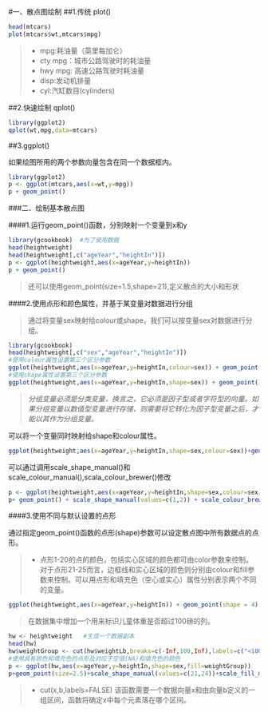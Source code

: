 #一、散点图绘制
##1.传统 plot()
```r
head(mtcars)
plot(mtcars$wt,mtcars$mpg)
```

>*  mpg:耗油量（英里每加仑）
>*  cty mpg：城市公路驾驶时的耗油量
>*  hwy mpg: 高速公路驾驶时耗油量
>*  disp:发动机排量
>*  cyl:汽缸数目(cylinders)

##2.快速绘制 qplot()

```r
library(ggplot2)
qplot(wt,mpg,data=mtcars)
```

##3.ggplot()

如果绘图所用的两个参数向量包含在同一个数据框内。
```r
library(ggplot2)
p <- ggplot(mtcars,aes(x=wt,y=mpg))
p + geom_point()
```

###二、绘制基本散点图

####1.运行geom_point()函数，分别映射一个变量到x和y
```r
library(gcookbook)  #为了使用数据
head(heightweight)
head(heightweight[,c("ageYear","heightIn")])
p <- ggplot(heightweight,aes(x=ageYear,y=heightIn))
p + geom_point()
```

> 还可以使用geom_point(size=1.5,shape=21),定义散点的大小和形状

####2.使用点形和颜色属性，并基于某变量对数据进行分组

>通过将变量sex映射给colour或shape，我们可以按变量sex对数据进行分组。

```r
library(gcookbook)
head(heightweight[,c("sex","ageYear","heightIn")])
#使用colour属性设置第三个区分参数
ggplot(heightweight,aes(x=ageYear,y=heightIn,colour=sex)) + geom_point()
#使用shape属性设置第三个区分参数
ggplot(heightweight,aes(x=ageYear,y=heightIn,shape=sex)) + geom_point()
```

>*分组变量必须是分类变量，换言之，它必须是因子型或者字符型的向量。如果分组变量以数值型变量进行存储，则需要将它转化为因子型变量之后，才能以其作为分组变量。*

可以将一个变量同时映射给shape和colour属性。

```r
ggplot(heightweight,aes(x=ageYear,y=heightIn,shape=sex,colour=sex))+geom_point()
```

可以通过调用scale_shape_manual()和scale_colour_manual(),scala_colour_brewer()修改

```r
p <- ggplot(heightweight,aes(x=ageYear,y=heightIn,shape=sex,colour=sex))
p+ geom_point() + scale_shape_manual(values=c(1,2)) + scale_colour_brewer(palette="Set1")
```

####3.使用不同与默认设置的点形

通过指定geom_point()函数的点形(shape)参数可以设定散点图中所有数据点的点形。

>* 点形1-20的点的颜色，包括实心区域的颜色都可由color参数来控制。对于点形21-25而言，边框线和实心区域的颜色则分别由colour和fill参数来控制。可以用点形和填充色（空心或实心）属性分别表示两个不同的变量。

```r
ggplot(heightweight,aes(x=ageYear,y=heightIn)) + geom_point(shape = 4)
```

> 在数据集中增加一个用来标识儿童体重是否超过100磅的列。

```r
hw <- heightweight   #生成一个数据副本
head(hw)
hw$weightGroup <- cut(hw$weightLb,breaks=c(-Inf,100,Inf),labels=c("<100",">=100")) #将数据按照是否大于100磅分为两组
#使用具有颜色和填充色的点形及对应于空值(NA)和填充色的颜色
p <- ggplot(hw,aes(x=ageYear,y=heightIn,shape=sex,fill=weightGroup))
p+geom_point(size=2.5)+scale_shape_manual(values=c(21,24))+scale_fill_manual(values=c(NA,"black"),guide=guide_legend(override.aes=list(shape=21)))

```


>*  cut(x,b,labels=FALSE) 该函数需要一个数据向量x和由向量b定义的一组区间，函数将确定x中每个元素落在哪个区间。
